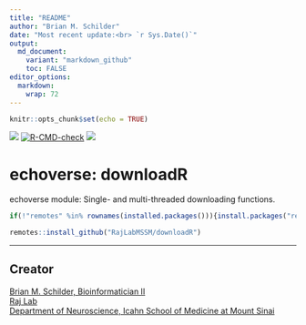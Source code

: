 ```yaml
---
title: "README"
author: "Brian M. Schilder"
date: "Most recent update:<br> `r Sys.Date()`"
output: 
  md_document:
    variant: "markdown_github"
    toc: FALSE
editor_options: 
  markdown: 
    wrap: 72
---
```


```r
knitr::opts_chunk$set(echo = TRUE)
```

<!-- badges: start --> 
<!-- badger::badge_codecov() --> 
<!-- badger::badge_last_commit()  -->
<!-- badger::badge_license() -->
[![](https://codecov.io/gh/RajLabMSSM/downloadR/branch/main/graph/badge.svg)](https://codecov.io/gh/RajLabMSSM/downloadR)
[![R-CMD-check](https://github.com/RajLabMSSM/downloadR/workflows/R-full/badge.svg)](https://github.com/RajLabMSSM/downloadR/actions)
[![](https://img.shields.io/github/last-commit/RajLabMSSM/downloadR.svg)](https://github.com/RajLabMSSM/downloadR/commits/main)
<!-- badges: end --> 

# echoverse: downloadR 

echoverse module: Single- and multi-threaded downloading functions.

```r
if(!"remotes" %in% rownames(installed.packages())){install.packages("remotes")}

remotes::install_github("RajLabMSSM/downloadR")
```

<hr>

## Creator

<a href="https://bschilder.github.io/BMSchilder/" target="_blank">Brian
M. Schilder, Bioinformatician II</a>  
<a href="https://rajlab.org" target="_blank">Raj Lab</a>  
<a href="https://icahn.mssm.edu/about/departments/neuroscience" target="_blank">Department
of Neuroscience, Icahn School of Medicine at Mount Sinai</a>  
